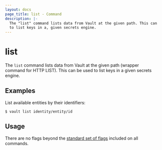 ```yaml
---
layout: docs
page_title: list - Command
description: |-
  The "list" command lists data from Vault at the given path. This can be used
  to list keys in a, given secrets engine.
---
```


# list

The `list` command lists data from Vault at the given path (wrapper command for
HTTP LIST). This can be used to list keys in a given secrets engine.

## Examples

List available entities by their identifiers:

```shell-session
$ vault list identity/entity/id
```

## Usage

There are no flags beyond the [standard set of flags](/vault/docs/commands)
included on all commands.
